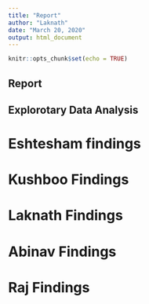 ```yaml
---
title: "Report"
author: "Laknath"
date: "March 20, 2020"
output: html_document
---
```


```r
knitr::opts_chunk$set(echo = TRUE)
```

## Report




## Explorotary Data Analysis

# Eshtesham findings









# Kushboo Findings








# Laknath Findings










# Abinav Findings









# Raj Findings


